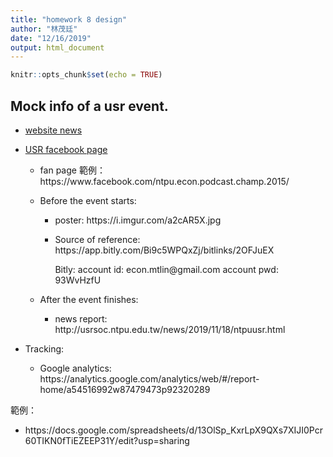```yaml
---
title: "homework 8 design"
author: "林茂廷"
date: "12/16/2019"
output: html_document
---
```


```r
knitr::opts_chunk$set(echo = TRUE)
```

## Mock info of a usr event.

  * [website news](http://usrsoc.ntpu.edu.tw/news.html)
  
  * [USR facebook page](https://www.facebook.com/NTPUSOCUSR/)
  
    * fan page 範例： https://www.facebook.com/ntpu.econ.podcast.champ.2015/
  
    * Before the event starts:
    
      * poster: https://i.imgur.com/a2cAR5X.jpg
      
      * Source of reference: https://app.bitly.com/Bi9c5WPQxZj/bitlinks/2OFJuEX
      
        Bitly: 
        account id: econ.mtlin@gmail.com
        account pwd: 93WvHzfU  
    * After the event finishes: 
    
      * news report: http://usrsoc.ntpu.edu.tw/news/2019/11/18/ntpuusr.html
      
  * Tracking: 
  
    * Google analytics: https://analytics.google.com/analytics/web/#/report-home/a54516992w87479473p92320289
    
範例：

  * https://docs.google.com/spreadsheets/d/13OlSp_KxrLpX9QXs7XIJI0Pcr60TIKN0fTiEZEEP31Y/edit?usp=sharing